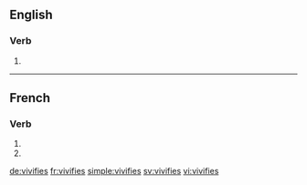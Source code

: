 {{also|vivifiés}}
==English==

===Verb===
{{head|en|verb form}}

# {{en-third-person singular of|vivify}}

----

==French==

===Verb===
{{fr-verb-form}}

# {{inflection of|vivifier||2|s|pres|ind|lang=fr}}
# {{inflection of|vivifier||2|s|pres|sub|lang=fr}}

[[de:vivifies]]
[[fr:vivifies]]
[[simple:vivifies]]
[[sv:vivifies]]
[[vi:vivifies]]